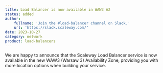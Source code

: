 ```yaml
---
title: Load Balancer is now available in WAW3 AZ
status: added
author:
    fullname: 'Join the #load-balancer channel on Slack.'
    url: 'https://slack.scaleway.com/'
date: 2023-10-27
category: network
product: load-balancers
---
```


We are happy to announce that the Scaleway Load Balancer service is now available in the new WAW3 (Warsaw 3) Availability Zone, providing you with more location options when building your service.

